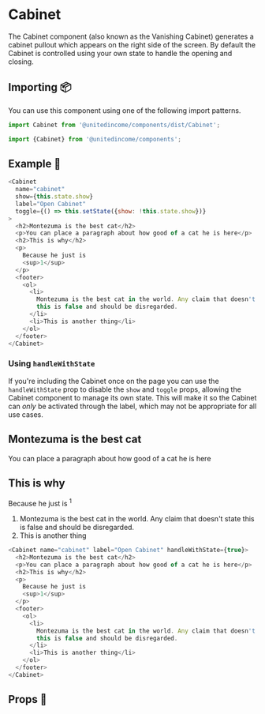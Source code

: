 
# Cabinet

The Cabinet component (also known as the Vanishing Cabinet) generates a cabinet pullout which appears on the right side of the screen. By default the Cabinet is controlled using your own state to handle the opening and closing.

## Importing 📦

You can use this component using one of the following import patterns.

```javascript
import Cabinet from '@unitedincome/components/dist/Cabinet';
```

```javascript
import {Cabinet} from '@unitedincome/components';
```

## Example 🚀

```javascript
<Cabinet
  name="cabinet"
  show={this.state.show}
  label="Open Cabinet"
  toggle={() => this.setState({show: !this.state.show})}
>
  <h2>Montezuma is the best cat</h2>
  <p>You can place a paragraph about how good of a cat he is here</p>
  <h2>This is why</h2>
  <p>
    Because he just is
    <sup>1</sup>
  </p>
  <footer>
    <ol>
      <li>
        Montezuma is the best cat in the world. Any claim that doesn't state
        this is false and should be disregarded.
      </li>
      <li>This is another thing</li>
    </ol>
  </footer>
</Cabinet>
```

### Using `handleWithState`

If you're including the Cabinet once on the page you can use the `handleWithState` prop to disable the `show` and `toggle` props, allowing the Cabinet component to manage its own state. This will make it so the Cabinet can _only_ be activated through the label, which may not be appropriate for all use cases.

<Preview>
  <Cabinet label="Open Cabinet" handleWithState={true}>
    <h2>Montezuma is the best cat</h2>
    <p>You can place a paragraph about how good of a cat he is here</p>
    <h2>This is why</h2>
    <p>
      Because he just is
      <sup>1</sup>
    </p>
    <footer>
      <ol>
        <li>
          Montezuma is the best cat in the world. Any claim that doesn't state
          this is false and should be disregarded.
        </li>
        <li>This is another thing</li>
      </ol>
    </footer>
  </Cabinet>
</Preview>

```javascript
<Cabinet name="cabinet" label="Open Cabinet" handleWithState={true}>
  <h2>Montezuma is the best cat</h2>
  <p>You can place a paragraph about how good of a cat he is here</p>
  <h2>This is why</h2>
  <p>
    Because he just is
    <sup>1</sup>
  </p>
  <footer>
    <ol>
      <li>
        Montezuma is the best cat in the world. Any claim that doesn't state
        this is false and should be disregarded.
      </li>
      <li>This is another thing</li>
    </ol>
  </footer>
</Cabinet>
```

## Props 🔧

<Props of={Cabinet} />
